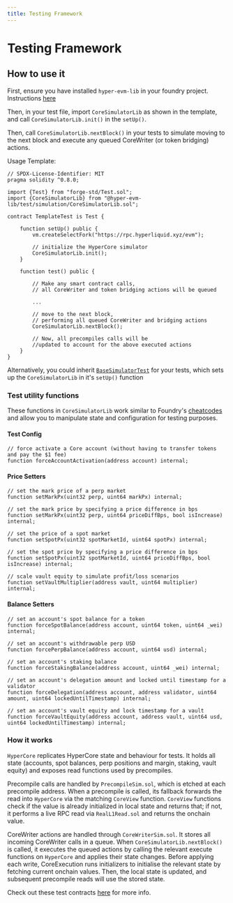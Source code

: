 ```yaml
---
title: Testing Framework
---
```


# Testing Framework
## How to use it

First, ensure you have installed `hyper-evm-lib` in your foundry project. Instructions [here](https://www.hyperlib.dev/intro/getting-started#installation)

Then, in your test file, import `CoreSimulatorLib` as shown in the template, and call `CoreSimulatorLib.init()` in the `setUp()`.

Then, call `CoreSimulatorLib.nextBlock()` in your tests to simulate moving to the next block and execute any queued CoreWriter (or token bridging) actions.

Usage Template:

```solidity
// SPDX-License-Identifier: MIT
pragma solidity ^0.8.0;

import {Test} from "forge-std/Test.sol";
import {CoreSimulatorLib} from "@hyper-evm-lib/test/simulation/CoreSimulatorLib.sol";

contract TemplateTest is Test {

    function setUp() public {
        vm.createSelectFork("https://rpc.hyperliquid.xyz/evm");

        // initialize the HyperCore simulator
        CoreSimulatorLib.init();
    }

    function test() public { 

        // Make any smart contract calls, 
        // all CoreWriter and token bridging actions will be queued

        ...

        // move to the next block, 
        // performing all queued CoreWriter and bridging actions
        CoreSimulatorLib.nextBlock();

        // Now, all precompiles calls will be 
        //updated to account for the above executed actions
    }
}

```

Alternatively, you could inherit [`BaseSimulatorTest`](https://github.com/hyperliquid-dev/hyper-evm-lib/blob/main/test/BaseSimulatorTest.sol) for your tests, which sets up the `CoreSimulatorLib` in it's `setUp()` function

### Test utility functions


These functions in `CoreSimulatorLib` work similar to Foundry's [cheatcodes](https://getfoundry.sh/reference/cheatcodes/overview) and allow you to manipulate state and configuration for testing purposes.

#### Test Config
```solidity
// force activate a Core account (without having to transfer tokens and pay the $1 fee)
function forceAccountActivation(address account) internal;
```

#### Price Setters
```solidity
// set the mark price of a perp market
function setMarkPx(uint32 perp, uint64 markPx) internal;

// set the mark price by specifying a price difference in bps
function setMarkPx(uint32 perp, uint64 priceDiffBps, bool isIncrease) internal;

// set the price of a spot market
function setSpotPx(uint32 spotMarketId, uint64 spotPx) internal;

// set the spot price by specifying a price difference in bps
function setSpotPx(uint32 spotMarketId, uint64 priceDiffBps, bool isIncrease) internal;

// scale vault equity to simulate profit/loss scenarios
function setVaultMultiplier(address vault, uint64 multiplier) internal;

```
#### Balance Setters

```solidity
// set an account's spot balance for a token
function forceSpotBalance(address account, uint64 token, uint64 _wei) internal;

// set an account's withdrawable perp USD
function forcePerpBalance(address account, uint64 usd) internal;

// set an account's staking balance
function forceStakingBalance(address account, uint64 _wei) internal;

// set an account's delegation amount and locked until timestamp for a validator
function forceDelegation(address account, address validator, uint64 amount, uint64 lockedUntilTimestamp) internal;

// set an account's vault equity and lock timestamp for a vault
function forceVaultEquity(address account, address vault, uint64 usd, uint64 lockedUntilTimestamp) internal;
```

### How it works

`HyperCore` replicates HyperCore state and behaviour for tests. It holds all state (accounts, spot balances, perp positions and margin, staking, vault equity) and exposes read functions used by precompiles.

Precompile calls are handled by `PrecompileSim.sol`, which is etched at each precompile address. When a precompile is called, its fallback forwards the read into `HyperCore` via the matching `CoreView` function. `CoreView` functions check if the value is already initialized in local state and returns that; if not, it performs a live RPC read via `RealL1Read.sol` and returns the onchain value.

CoreWriter actions are handled through `CoreWriterSim.sol`. It stores all incoming CoreWriter calls in a queue. When `CoreSimulatorLib.nextBlock()` is called, it executes the queued actions by calling the relevant execute functions on `HyperCore` and applies their state changes. Before applying each write, CoreExecution runs initializers to initialise the relevant state by fetching current onchain values. Then, the local state is updated, and subsequent precompile reads will use the stored state.

Check out these test contracts [here](https://github.com/hyperliquid-dev/hyper-evm-lib/tree/main/test/simulation) for more info.

